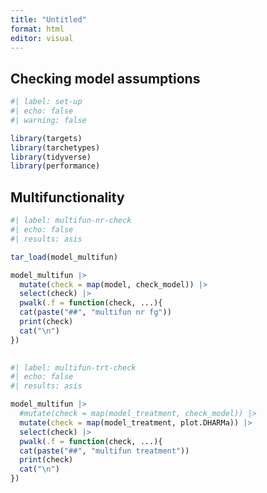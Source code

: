 ```yaml
---
title: "Untitled"
format: html
editor: visual
---
```


## Checking model assumptions

```r
#| label: set-up
#| echo: false
#| warning: false

library(targets)
library(tarchetypes)
library(tidyverse)
library(performance)

```

## Multifunctionality

```r
#| label: multifun-nr-check
#| echo: false
#| results: asis

tar_load(model_multifun)

model_multifun |> 
  mutate(check = map(model, check_model)) |> 
  select(check) |> 
  pwalk(.f = function(check, ...){
  cat(paste("##", "multifun nr fg"))
  print(check)
  cat("\n")
})
  
```

```r
#| label: multifun-trt-check
#| echo: false
#| results: asis

model_multifun |> 
  #mutate(check = map(model_treatment, check_model)) |> 
  mutate(check = map(model_treatment, plot.DHARMa)) |> 
  select(check) |> 
  pwalk(.f = function(check, ...){
  cat(paste("##", "multifun treatment"))
  print(check)
  cat("\n")
})
  
```
